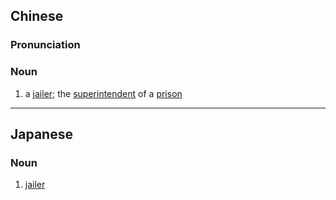 {{also|狱吏}}
==Chinese==
{{zh-forms|s=狱吏}}

===Pronunciation===
{{zh-pron
|m=yùlì
|cat=n
}}

===Noun===
{{zh-noun}}

# {{lb|zh|archaic}} a [[jailer]]; the [[superintendent]] of a [[prison]]

----

==Japanese==
{{ja-kanjitab|ごく|り|yomi=o}}

===Noun===
{{ja-noun|ごくり}}

# [[jailer]]